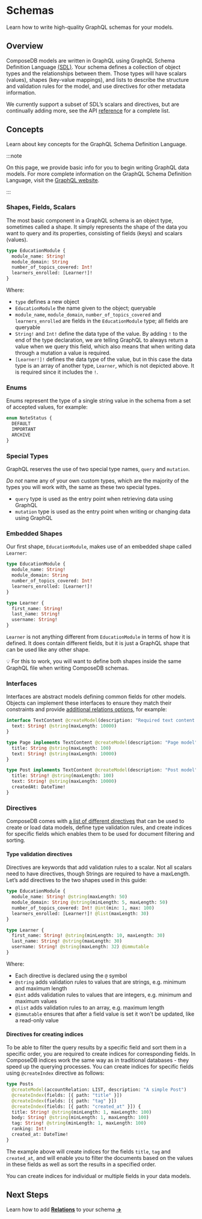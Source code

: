 # Schemas

Learn how to write high-quality GraphQL schemas for your models.

## Overview

ComposeDB models are written in GraphQL using GraphQL Schema Definition Language [(SDL)](https://graphql.org/learn/schema/). Your schema defines a collection of object types and the relationships between them. Those types will have scalars (values), shapes (key-value mappings), and lists to describe the structure and validation rules for the model, and use directives for other metadata information.

We currently support a subset of SDL’s scalars and directives, but are continually adding more, see the API [reference](https://composedb.js.org/docs/0.5.x/api/sdl/scalars) for a complete list.

## Concepts

Learn about key concepts for the GraphQL Schema Definition Language.

:::note

On this page, we provide basic info for you to begin writing GraphQL data models. For more complete information on the GraphQL Schema Definition Language, visit the [GraphQL website](https://graphql.org/learn/schema/).

:::

### Shapes, Fields, Scalars

The most basic component in a GraphQL schema is an object type, sometimes called a shape. It simply represents the shape of the data you want to query and its properties, consisting of fields (keys) and scalars (values).

```graphql
type EducationModule {
  module_name: String!
  module_domain: String
  number_of_topics_covered: Int!
  learners_enrolled: [Learner!]!
}
```

Where:

- `type` defines a new object
- `EducationModule` the name given to the object; queryable
- `module_name`, `module_domain`, `number_of_topics_covered` and `learners_enrolled` are fields in the `EducationModule` type; all fields are queryable
- `String!` and `Int!` define the data type of the value. By adding `!` to the end of the type declaration, we are telling GraphQL to always return a value when we query this field, which also means that when writing data through a mutation a value is required.
- `[Learner!]!` defines the data type of the value, but in this case the data type is an array of another type, `Learner`, which is not depicted above. It is required since it includes the `!`.

### Enums

Enums represent the type of a single string value in the schema from a set of
accepted values, for example:

```graphql
enum NoteStatus {
  DEFAULT
  IMPORTANT
  ARCHIVE
}
```

### Special Types

GraphQL reserves the use of two special type names, `query` and `mutation`.

_Do not_ name any of your own custom types, which are the majority of the types you will work with, the same as these two special types.

- `query` type is used as the entry point when retrieving data using GraphQL
- `mutation` type is used as the entry point when writing or changing data using GraphQL

### Embedded Shapes

Our first shape, `EducationModule`, makes use of an embedded shape called `Learner`:

```graphql
type EducationModule {
  module_name: String!
  module_domain: String
  number_of_topics_covered: Int!
  learners_enrolled: [Learner!]!
}

type Learner {
  first_name: String!
  last_name: String!
  username: String!
}
```

`Learner` is not anything different from `EducationModule` in terms of how it is defined. It does contain different fields, but it is just a GraphQL shape that can be used like any other shape.

💡 For this to work, you will want to define both shapes inside the same GraphQL file when writing ComposeDB schemas.

### Interfaces

Interfaces are abstract models defining common fields for other models. Objects can implement these interfaces to ensure they match their constraints and provide [additional relations options](./relations.mdx#using-interfaces), for example:

```graphql
interface TextContent @createModel(description: "Required text content interface") {
  text: String! @string(maxLength: 10000)
}

type Page implements TextContent @createModel(description: "Page model") {
  title: String @string(maxLength: 100)
  text: String! @string(maxLength: 10000)
}

type Post implements TextContent @createModel(description: "Post model") {
  title: String! @string(maxLength: 100)
  text: String! @string(maxLength: 10000)
  createdAt: DateTime!
}
```

### Directives

ComposeDB comes with [a list of different directives](https://composedb.js.org/docs/0.7.x/api/sdl/directives) that can be used to create or load data models, define type validation rules, and create indices
for specific fields which enables them to be used for document filtering and sorting.

#### Type validation directives

Directives are keywords that add validation rules to a scalar. Not all scalars need to have directives, though Strings are required to have a maxLength. Let’s add directives to the two shapes used in this guide:

```graphql
type EducationModule {
  module_name: String! @string(maxLength: 50)
  module_domain: String @string(minLength: 5, maxLength: 50)
  number_of_topics_covered: Int! @int(min: 1, max: 100)
  learners_enrolled: [Learner!]! @list(maxLength: 30)
}

type Learner {
  first_name: String! @string(minLength: 10, maxLength: 30)
  last_name: String! @string(maxLength: 30)
  username: String! @string(maxLength: 32) @immutable
}
```

Where:

- Each directive is declared using the `@` symbol
- `@string` adds validation rules to values that are strings, e.g. minimum and maximum length
- `@int` adds validation rules to values that are integers, e.g. minimum and maximum values
- `@list` adds validation rules to an array, e.g. maximum length
- `@immutable` ensures that after a field value is set it won't be updated, like a read-only value

#### Directives for creating indices

To be able to filter the query results by a specific field and sort them in a specific order,
you are required to create indices for corresponding fields. In ComposeDB indices work the
same way as in traditional databases - they speed up the querying processes. You can create indices
for specific fields using `@createIndex` directive as follows:

```graphql
type Posts
  @createModel(accountRelation: LIST, description: "A simple Post")
  @createIndex(fields: [{ path: "title" }])
  @createIndex(fields: [{ path: "tag" }])
  @createIndex(fields: [{ path: "created_at" }]) {
  title: String! @string(minLength: 1, maxLength: 100)
  body: String! @string(minLength: 1, maxLength: 100)
  tag: String! @string(minLength: 1, maxLength: 100)
  ranking: Int!
  created_at: DateTime!
}
```

The example above will create indices for the fields `title`, `tag` and `created_at`, and will enable you to filter the documents based on the values in these fields as well as sort the results in a specified order.

You can create indices for individual or multiple fields in your data models.

## Next Steps

Learn how to add [**Relations**](../data-modeling/relations.mdx) to your schema [**→**](../data-modeling/relations.mdx)
